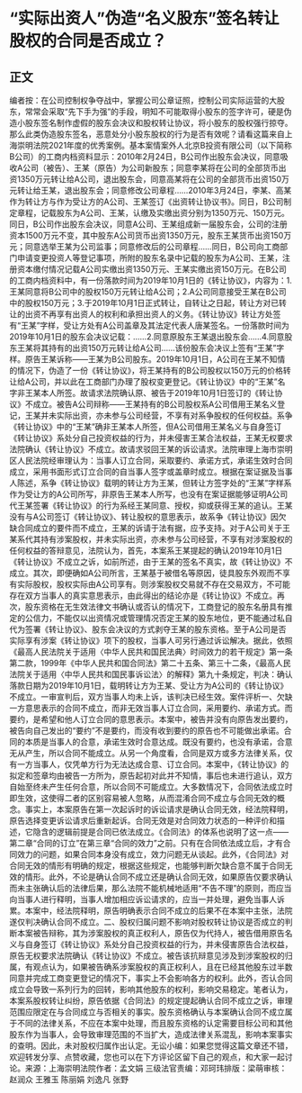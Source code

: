 # “实际出资人”伪造“名义股东”签名转让股权的合同是否成立？
## 正文
编者按：在公司控制权争夺战中，掌握公司公章证照，控制公司实际运营的大股东，常常会采取“先下手为强”的手段，明知不可能取得小股东的签字许可，硬是伪造小股东签名制作虚假的股东会决议和股权转让协议，将小股东的股权强行掠夺。那么此类伪造股东签名，恶意处分小股东股权的行为是否有效呢？请看这篇来自上海崇明法院2021年度的优秀案例。基本案情案外人北京B投资有限公司（以下简称B公司）的工商内档资料显示：2010年2月24日，B公司作出股东会决议，同意吸收A公司（被告）、王某（原告）为公司新股东；同意李某将在公司的全部货币出资1350万元转让给A公司，退出股东会，同意高某将在公司的全部货币出资150万元转让给王某，退出股东会；同意修改公司章程……2010年3月24日，李某、高某作为转让方与作为受让方的A公司、王某签订《出资转让协议书》。同日，B公司制定章程，记载股东为A公司、王某，认缴及实缴出资分别为1350万元、150万元。同日，B公司作出股东会决议，同意A公司、王某组成新一届股东会，公司的注册资本1500万元不变，其中股东A公司货币出资1350万元，股东王某货币出资150万元；同意选举王某为公司监事；同意修改后的公司章程……同日，B公司向工商部门申请变更投资人等登记事项，所附的股东名录中记载的股东为A公司、王某，注册资本缴付情况记载A公司实缴出资1350万元、王某实缴出资150万元。在B公司的工商内档资料中，有一份落款时间为2019年10月1日的《转让协议》，内容为：1.王某同意将B公司中的股权150万元转让给A公司；2.A公司同意接受王某在B公司中的股权150万元；3.于2019年10月1日正式转让，自转让之日起，转让方对已转让的出资不再享有出资人的权利和承担出资人的义务。《转让协议》转让方处签有“王某”字样，受让方处有A公司盖章及其法定代表人唐某签名。一份落款时间为2019年10月1日的股东会决议记载：……2.同意原股东王某退出股东会……4.同意股东王某将其持有的出资150万元转让给A公司……该份股东会决议上签有“王某”字样。原告王某诉称——王某为B公司股东。2019年10月1日，A公司在王某不知情的情况下，伪造了一份《转让协议》，将王某持有的B公司股权以150万元的价格转让给A公司，并以此在工商部门办理了股权变更登记。《转让协议》中的“王某”名字非王某本人所签。故请求法院确认原、被告于2019年10月1日签订的《转让协议》不成立。被告A公司辩称——王某持有的B公司股权系A公司借用王某名义登记，王某并未实际出资，亦未参与公司经营，不享有对系争股权的任何权益。系争《转让协议》中的“王某”确非王某本人所签，但A公司借用王某名义与自身签订《转让协议》系处分自己投资权益的行为，并未侵害王某合法权益，王某无权要求法院确认《转让协议》不成立。故请求驳回王某的诉讼请求。法院审理上海市崇明区人民法院经审理认为：当事人订立合同，采取要约、承诺方式，承诺生效时合同成立，采用书面形式订立合同的自当事人签字或盖章时成立。根据在案证据及当事人陈述，系争《转让协议》载明的转让方为王某，但转让方签字处的“王某”字样系作为受让方的A公司所写，非原告王某本人所写，也没有在案证据能够证明A公司代王某签署《转让协议》的行为系经王某同意、授权，抑或获得王某的追认。王某没有与A公司签订《转让协议》、转让股权的意思表示，故系争《转让协议》因欠缺合同成立的要件而不成立，王某的诉请于法有据，应予支持。对于A公司关于王某系代其持有涉案股权，并未实际出资，亦未参与公司经营，不享有对涉案股权的任何权益的答辩意见，法院认为，首先，本案系王某提起的确认2019年10月1日《转让协议》不成立之诉，如前所述，由于王某的签名不真实，故《转让协议》不成立。其次，即便确如A公司所言，王某基于被借名等原因，徒具股东外观而不享有实际股权，股权实际由A公司享有。则涉案股权交易就不存在交易双方，不可能存在双方当事人的真实意思表示，由此得出的结论亦是《转让协议》不成立。再次，股东资格在无生效法律文书确认或否认的情况下，工商登记的股东名册具有推定的公信力，不能仅以出资情况或管理情况否定王某的股东地位，更不能通过私自代为签署《转让协议》、股东会决议的方式剥夺王某的股东资格。至于A公司是否实际享有涉案《转让协议》项下的股权，当事人可另行通过诉讼解决。据此，依照《最高人民法院关于适用〈中华人民共和国民法典〉时间效力的若干规定》第一条第二款，1999年《中华人民共和国合同法》第二十五条、第三十二条，《最高人民法院关于适用〈中华人民共和国民事诉讼法〉的解释》第九十条规定，判决：确认落款日期为2019年10月1日，载明转让方为王某、受让方为A公司的《转让协议》不成立。一审宣判后，双方当事人均未上诉，该判决已经生效。案件评析一、欠缺一方意思表示的合同不成立，而非无效当事人订立合同，采用要约、承诺方式。而要约，是希望和他人订立合同的意思表示。本案中，被告并没有向原告发出要约，被告向自己发出的“要约”不是要约，而没有收到要约的原告也不可能做出承诺。合同的本质是当事人的合意，承诺生效时合意达成。既没有要约，也没有承诺，合意无从产生，所以合同不能成立。从另一个角度看，合同是双方或多方法律关系，仅有一方当事人，仅凭单方行为无法达成合意、订立合同。本案中，《转让协议》的拟定和签章均由被告一方所为，原告起初对此并不知情，事后也未进行追认，双方自始至终未产生任何合意，所以合同不可能成立。大多数情况下，合同依法成立时即生效，这使得二者的区别容易被人忽略，从而混淆合同不成立与合同无效的概念。事实上，本案原告在第一次起诉时的诉讼请求是确认合同无效，经法院释明，原告选择变更诉讼请求后重新起诉。合同无效是对合同效力状态的一种评价和描述，它隐含的逻辑前提是合同已依法成立。《合同法》的体系也说明了这一点——第二章“合同的订立”在第三章“合同的效力”之前。只有在合同依法成立后，才有合同效力的问题，如果合同本身没有成立，效力问题无从谈起。此外，《合同法》对合同无效的情形有明确的规定，根据这些规定，也能够判断欠缺合意不属于合同无效的情形。此外，不论是确认合同不成立还是确认合同无效，如果原告仅要求确认而未主张确认后的法律后果，那么法院不能机械地适用“不告不理”的原则，而应当向当事人进行释明，当事人增加相应诉讼请求的，应当一并处理，避免当事人诉累。本案中，经法院释明，原告明确表示合同不成立的后果不在本案中主张，法院遂仅判决确认合同不成立。二、股权归属问题不影响对股权转让协议是否成立的判断本案被告辩称，其为涉案股权的真正权利人，原告仅为代持人，被告借用原告名义与自身签订《转让协议》系处分自己投资权益的行为，并未侵害原告合法权益，原告无权要求法院确认《转让协议》不成立。被告该抗辩意见涉及到涉案股权的归属，有观点认为，如果被告确系涉案股权的真正权利人，且在已经其他股东过半数同意并完成工商变更登记的情况下，事实上不会影响各方的权利。此外，否认合同成立会导致一系列行为的回转，影响其他股东的权利，影响交易稳定。笔者认为，本案系股权转让纠纷，原告依据《合同法》的规定提起确认合同不成立之诉，审理范围应限定在与合同成立与否相关的事实。股东资格确认与本案确认合同不成立属于不同的法律关系，不应在本案中处理，而且股东资格的认定需要目标公司和其他股东作为当事人，会导致审理范围的不当扩大，造成法律关系混乱，影响本案事实的查明。因此，未对股权归属作出认定。无讼小编：如果您觉得这篇文章还不错，欢迎转发分享、点赞收藏，您也可以在下方评论区留下自己的观点，和大家一起讨论。来源：上海崇明法院作者：孟文娟 三级法官责编：邓珂玮排版：梁萌审核：赵润众 王雅玉 陈丽娟 刘逸凡 张野